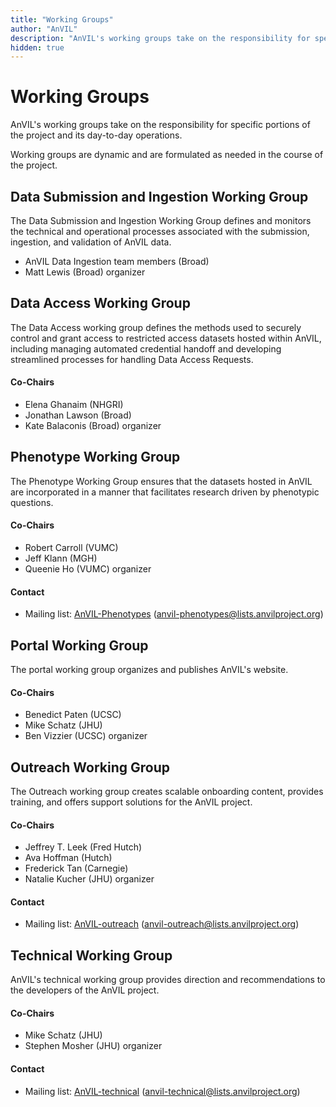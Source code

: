 ```yaml
---
title: "Working Groups"
author: "AnVIL"
description: "AnVIL's working groups take on the responsibility for specific portions of the project and its day-to-day operations."
hidden: true
---
```


# Working Groups

<hero>
  AnVIL's working groups take on the responsibility for specific portions of the
  project and its day-to-day operations.
</hero>

Working groups are dynamic and are formulated as needed in the course of the project.

## Data Submission and Ingestion Working Group

The Data Submission and Ingestion Working Group defines and monitors the technical and operational processes associated with the submission, ingestion, and validation of AnVIL data.

- AnVIL Data Ingestion team members (Broad)
- Matt Lewis (Broad) organizer

## Data Access Working Group

The Data Access working group defines the methods used to securely control and grant access to restricted access datasets hosted within AnVIL, including managing automated credential handoff and developing streamlined processes for handling Data Access Requests.

#### Co-Chairs

- Elena Ghanaim (NHGRI)
- Jonathan Lawson (Broad)
- Kate Balaconis (Broad) organizer

## Phenotype Working Group

The Phenotype Working Group ensures that the datasets hosted in AnVIL are incorporated in a manner that facilitates research driven by phenotypic questions.

#### Co-Chairs

- Robert Carroll (VUMC)
- Jeff Klann (MGH)
- Queenie Ho (VUMC) organizer

#### Contact

- Mailing list: [AnVIL-Phenotypes](https://lists.anvilproject.org/lists/anvil-phenotypes.lists.anvilproject.org/) ([anvil-phenotypes@lists.anvilproject.org](mailto:anvil-phenotypes@lists.anvilproject.org))

## Portal Working Group

The portal working group organizes and publishes AnVIL's website.

#### Co-Chairs

- Benedict Paten (UCSC)
- Mike Schatz (JHU)
- Ben Vizzier (UCSC) organizer

## Outreach Working Group

The Outreach working group creates scalable onboarding content, provides training, and offers support solutions for the AnVIL project.

#### Co-Chairs

- Jeffrey T. Leek (Fred Hutch)
- Ava Hoffman (Hutch)
- Frederick Tan (Carnegie)
- Natalie Kucher (JHU) organizer

#### Contact

- Mailing list: [AnVIL-outreach](https://lists.anvilproject.org/lists/anvil-outreach.lists.anvilproject.org/) ([anvil-outreach@lists.anvilproject.org](mailto:anvil-outreach@lists.anvilproject.org))

## Technical Working Group

AnVIL's technical working group provides direction and recommendations to the developers of the AnVIL project.

#### Co-Chairs

- Mike Schatz (JHU)
- Stephen Mosher (JHU) organizer

#### Contact

- Mailing list: [AnVIL-technical](https://lists.anvilproject.org/lists/anvil-technical.lists.anvilproject.org/) ([anvil-technical@lists.anvilproject.org](mailto:anvil-technical@lists.anvilproject.org))
